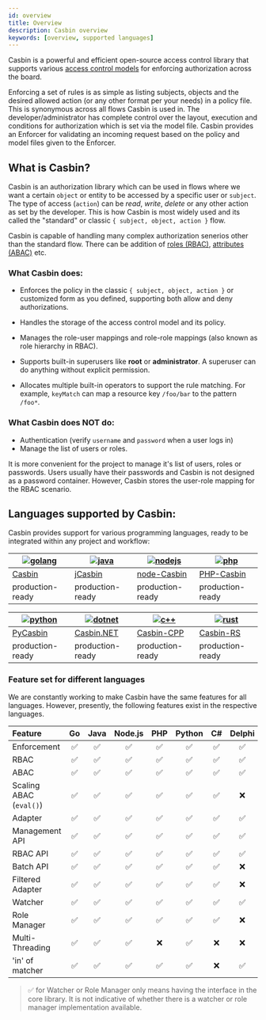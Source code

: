```yaml
---
id: overview
title: Overview
description: Casbin overview
keywords: [overview, supported languages]
---
```


Casbin is a powerful and efficient open-source access control library that supports various
[access control models](https://en.wikipedia.org/wiki/Access_control#Access_control_models)
for enforcing authorization across the board.

Enforcing a set of rules is as simple as listing subjects, objects and the desired allowed action (or any other format per your needs) in a policy file. This is synonymous across all flows Casbin is used in. The developer/administrator has complete control over the layout, execution and conditions for authorization which is set via the model file. Casbin provides an Enforcer for validating an incoming request based on the policy and model files given to the Enforcer.

## What is Casbin?

Casbin is an authorization library which can be used in flows where we want a certain
`object` or entity to be accessed by a specific user or `subject`. The type of access (`action`)
can be _read_, _write_, _delete_ or any other action as set by the developer.
This is how Casbin is most widely used and its called the "standard"
or classic `{ subject, object, action }` flow.

Casbin is capable of handling many complex authorization senerios other than the standard flow.
There can be addition of [roles (RBAC)](/docs/rbac), [attributes (ABAC)](/docs/abac) etc.

### What Casbin does:

- Enforces the policy in the classic `{ subject, object, action }`
  or customized form as you defined, supporting both allow and deny authorizations.
- Handles the storage of the access control model and its policy.

- Manages the role-user mappings and role-role mappings (also known as role hierarchy in RBAC).
- Supports built-in superusers like **root** or **administrator**. A superuser can do anything without explicit permission.
- Allocates multiple built-in operators to support the rule matching. For example, `keyMatch` can map a
  resource key `/foo/bar` to the pattern `/foo*`.

### What Casbin does **NOT** do:

- Authentication (verify `username` and `password` when a user logs in)
- Manage the list of users or roles.

It is more convenient for the project to manage it's list of users, roles or passwords.
Users usually have their passwords and Casbin is not designed as a password container.
However, Casbin stores the user-role mapping for the RBAC scenario.

## Languages supported by Casbin:

Casbin provides support for various programming languages, ready to be integrated
within any project and workflow:

| [![golang](/img/langs/golang.png)](https://github.com/casbin/casbin) | [![java](/img/langs/java.png)](https://github.com/casbin/jcasbin) | [![nodejs](/img/langs/nodejs.png)](https://github.com/casbin/node-casbin) | [![php](/img/langs/php.png)](https://github.com/php-casbin/php-casbin) |
| -------------------------------------------------------------------- | ----------------------------------------------------------------- | ------------------------------------------------------------------------- | ---------------------------------------------------------------------- |
| [Casbin](https://github.com/casbin/casbin)                           | [jCasbin](https://github.com/casbin/jcasbin)                      | [node-Casbin](https://github.com/casbin/node-casbin)                      | [PHP-Casbin](https://github.com/php-casbin/php-casbin)                 |
| production-ready                                                     | production-ready                                                  | production-ready                                                          | production-ready                                                       |

| [![python](/img/langs/python.png)](https://github.com/casbin/pycasbin) | [![dotnet](/img/langs/dotnet.png)](https://github.com/casbin/Casbin.NET) | [![c++](/img/langs/cpp.png)](https://github.com/casbin/casbin-cpp) | [![rust](/img/langs/rust.png)](https://github.com/casbin/casbin-rs) |
| ---------------------------------------------------------------------- | ------------------------------------------------------------------------ | ------------------------------------------------------------------ | ------------------------------------------------------------------- |
| [PyCasbin](https://github.com/casbin/pycasbin)                         | [Casbin.NET](https://github.com/casbin/Casbin.NET)                       | [Casbin-CPP](https://github.com/casbin/casbin-cpp)                 | [Casbin-RS](https://github.com/casbin/casbin-rs)                    |
| production-ready                                                       | production-ready                                                         | production-ready                                                   | production-ready                                                    |

### Feature set for different languages

We are constantly working to make Casbin have the same features for all languages.
However, presently, the following features exist in the respective languages.

| Feature                 | Go  | Java | Node.js | PHP | Python | C#  | Delphi | Rust | C++ | Lua | Dart | Elixir |
| :---------------------- | :-: | :--: | :-----: | :-: | :----: | :-: | :----: | :--: | :-: | :-: | :--: | :----: |
| Enforcement             | ✅  |  ✅  |   ✅    | ✅  |   ✅   | ✅  |   ✅   |  ✅  | ✅  | ✅  |  ✅  |   ✅   |
| RBAC                    | ✅  |  ✅  |   ✅    | ✅  |   ✅   | ✅  |   ✅   |  ✅  | ✅  | ✅  |  ✅  |   ✅   |
| ABAC                    | ✅  |  ✅  |   ✅    | ✅  |   ✅   | ✅  |   ✅   |  ✅  | ✅  | ✅  |  ✅  |   ✅   |
| Scaling ABAC (`eval()`) | ✅  |  ✅  |   ✅    | ✅  |   ✅   | ✅  |   ❌   |  ✅  | ✅  | ✅  |  ✅  |   ✅   |
| Adapter                 | ✅  |  ✅  |   ✅    | ✅  |   ✅   | ✅  |   ✅   |  ✅  | ✅  | ✅  |  ✅  |   ❌   |
| Management API          | ✅  |  ✅  |   ✅    | ✅  |   ✅   | ✅  |   ✅   |  ✅  | ✅  | ✅  |  ✅  |   ✅   |
| RBAC API                | ✅  |  ✅  |   ✅    | ✅  |   ✅   | ✅  |   ✅   |  ✅  | ✅  | ✅  |  ✅  |   ✅   |
| Batch API               | ✅  |  ✅  |   ✅    | ✅  |   ✅   | ✅  |   ❌   |  ✅  | ✅  | ✅  |  ❌  |   ❌   |
| Filtered Adapter        | ✅  |  ✅  |   ✅    | ✅  |   ✅   | ✅  |   ❌   |  ✅  | ✅  | ✅  |  ❌  |   ❌   |
| Watcher                 | ✅  |  ✅  |   ✅    | ✅  |   ✅   | ✅  |   ✅   |  ✅  | ✅  | ✅  |  ❌  |   ❌   |
| Role Manager            | ✅  |  ✅  |   ✅    | ✅  |   ✅   | ✅  |   ❌   |  ✅  | ✅  | ✅  |  ✅  |   ❌   |
| Multi-Threading         | ✅  |  ✅  |   ✅    | ❌  |   ✅   | ❌  |   ❌   |  ✅  | ❌  | ❌  |  ❌  |   ❌   |
| 'in' of matcher         | ✅  |  ✅  |   ✅    | ✅  |   ✅   | ❌  |   ✅   |  ❌  | ❌  | ❌  |  ✅  |   ✅   |

> ✅ for Watcher or Role Manager
> only means having the interface in the core library. It is not indicative of whether
> there is a watcher or role manager implementation available.
